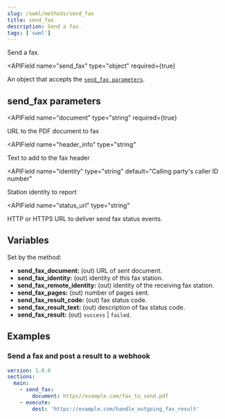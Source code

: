```yaml
---
slug: /swml/methods/send_fax
title: send_fax
description: Send a fax.
tags: ['swml']
---
```



Send a fax.

<APIField
  name="send_fax"
  type="object"
  required={true}
>
  An object that accepts the [`send_fax parameters`](#send_fax-parameters).
</APIField>

## **send_fax parameters**

<APIField
  name="document"
  type="string"
  required={true}
>
  URL to the PDF document to fax
</APIField>

<APIField
  name="header_info"
  type="string"
>
  Text to add to the fax header
</APIField>

<APIField
  name="identity"
  type="string"
  default="Calling party's caller ID number"
>
  Station identity to report
</APIField>

<APIField
  name="status_url"
  type="string"
>
  HTTP or HTTPS URL to deliver send fax status events.
</APIField>

## **Variables**

Set by the method:

- **send_fax_document:** (out) URL of sent document.
- **send_fax_identity:** (out) identity of this fax station.
- **send_fax_remote_identity:** (out) identity of the receiving fax station.
- **send_fax_pages:** (out) number of pages sent.
- **send_fax_result_code:** (out) fax status code.
- **send_fax_result_text:** (out) description of fax status code.
- **send_fax_result:** (out) `success` | `failed`.

## **Examples**

### Send a fax and post a result to a webhook

```yaml andJson
version: 1.0.0
sections:
  main:
    - send_fax:
        document: https//example.com/fax_to_send.pdf
    - execute:
        dest: 'https://example.com/handle_outgoing_fax_result'
```
